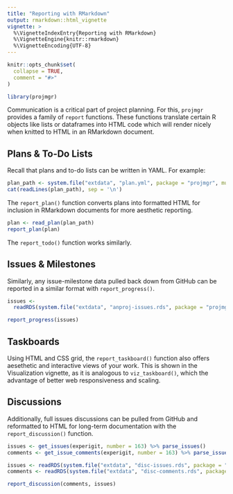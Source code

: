 ```yaml
---
title: "Reporting with RMarkdown"
output: rmarkdown::html_vignette
vignette: >
  %\VignetteIndexEntry{Reporting with RMarkdown}
  %\VignetteEngine{knitr::rmarkdown}
  %\VignetteEncoding{UTF-8}
---
```


```r
knitr::opts_chunk$set(
  collapse = TRUE,
  comment = "#>"
)

library(projmgr)
```

Communication is a critical part of project planning. For this, `projmgr` provides a family of `report` functions. These functions translate certain R objects like lists or dataframes into HTML code which will render nicely when knitted to HTML in an RMarkdown document.

## Plans & To-Do Lists

Recall that plans and to-do lists can be written in YAML. For example:

```r
plan_path <- system.file("extdata", "plan.yml", package = "projmgr", mustWork = TRUE)
cat(readLines(plan_path), sep = '\n')
```

The `report_plan()` function converts plans into formatted HTML for inclusion in RMarkdown documents for more aesthetic reporting.

```r
plan <- read_plan(plan_path)
report_plan(plan)
```

The `report_todo()` function works similarly.

## Issues & Milestones

Similarly, any issue-milestone data pulled back down from GitHub can be reported in a similar format with `report_progress()`.

```r
issues <- 
  readRDS(system.file("extdata", "anproj-issues.rds", package = "projmgr", mustWork = TRUE))
```

```r
report_progress(issues)
```

## Taskboards

Using HTML and CSS grid, the `report_taskboard()` function also offers aesethetic and interactive views of your work. This is shown in the Visualization vignette, as it is analogous to `viz_taskboard()`, which the advantage of better web responsiveness and scaling.

## Discussions

Additionally, full issues discussions can be pulled from GitHub and reformatted to HTML for long-term documentation with the `report_discussion()` function.

```r
issues <- get_issues(experigit, number = 163) %>% parse_issues()
comments <- get_issue_comments(experigit, number = 163) %>% parse_issue_comments()
```

```r
issues <- readRDS(system.file("extdata", "disc-issues.rds", package = "projmgr", mustWork = TRUE))
comments <- readRDS(system.file("extdata", "disc-comments.rds", package = "projmgr", mustWork = TRUE))
```

```r
report_discussion(comments, issues)
```

